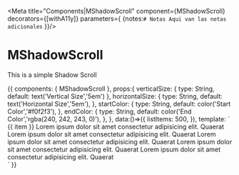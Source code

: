 
<Meta title="Components|MShadowScroll" 
component={MShadowScroll} 
decorators={[withA11y]} parameters={
  {notes:`
                # Notas
                Aqui van las notas adicionales
              `
  }}/>

# MShadowScroll

<Props of={MShadowScroll} />

This is a simple Shadow Scroll

<Preview>
<Story name="Shadow Scroll" inline={true}>
  {{
      components: { MShadowScroll },
      props:{
        verticalSize: {
          type: String,
          default: text('Vertical Size','5em')
        },
        horizontalSize: {
          type: String,
          default:  text('Horizontal Size','5em'),
        },
        startColor: {
          type: String,
          default: color('Start Color','#f0f2f3'),
        },
        endColor: {
          type: String,
          default: color('End Color','rgba(240, 242, 243, 0)'),
        },
      },
      data:()=>({
        listItems: 500,
      }),
      template: `
                  <div class="container p-5">
                      <m-shadow-scroll
                        class="list"
                        style="width: 600px;
  height: 600px;
  margin: 40px auto;
  overflow: hidden;"
                        :vertical-size="verticalSize"
                        :horizontal-size="horizontalSize"
                        :start-color="startColor"
                        :end-color="endColor">
                        <div
                          v-for="item in listItems"
                          :key="item"
                          class="list-item">
                          {{ item }} Lorem ipsum dolor sit amet consectetur adipisicing elit. Quaerat
                          Lorem ipsum dolor sit amet consectetur adipisicing elit. Quaerat
                          Lorem ipsum dolor sit amet consectetur adipisicing elit. Quaerat
                          Lorem ipsum dolor sit amet consectetur adipisicing elit. Quaerat
                          Lorem ipsum dolor sit amet consectetur adipisicing elit. Quaerat
                        </div>
                      </m-shadow-scroll>
                </div>
                `
  }}
</Story>
</Preview>


